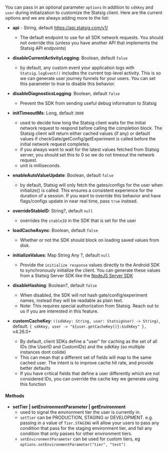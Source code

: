 You can pass in an optional parameter `options` in addition to `sdkKey` and `user` during initialization to customize the Statsig client. Here are the current options and we are always adding more to the list:


- **api** - String, default https://api.statsig.com/v1/
  - The default endpoint to use for all SDK network requests. You should not override this (unless you have another API that implements the Statsig API endpoints)

- **disableCurrentActivityLogging**: Boolean, default `false`
  - by default, any custom event your application logs with `Statsig.logEvent()` includes the current top-level activity. This is so we can generate user journey funnels for your users. You can set this parameter to true to disable this behavior.

- **disableDiagnosticsLogging**: Boolean, default `false`
  - Prevent the SDK from sending useful debug information to Statsig

- **initTimeoutMs**: Long, default `3000`
  - used to decide how long the Statsig client waits for the initial network request to respond before calling the completion block. The Statsig client will return either cached values (if any) or default values if checkGate/getConfig/getExperiment is called before the initial network request completes.
  - if you always want to wait for the latest values fetched from Statsig server, you should set this to 0 so we do not timeout the network request.
  - unit is milliseconds.

- **enableAutoValueUpdate**: Boolean, default `false`
  - by default, Statsig will only fetch the gates/configs for the user when initialize() is called. This ensures a consistent experience for the duration of a session. If you want to override this behavior and have flags/configs update in near real time, pass `true` instead.

- **overrideStableID**: String?, default `null`
  - overrides the `stableID` in the SDK that is set for the user

- **loadCacheAsync**: Boolean, default `false`
  - Whether or not the SDK should block on loading saved values from disk.

- **initializeValues**: Map String Any ?, default `null`
  - Provide the `initialize response` values directly to the Android SDK to synchronously initialize the client. You can generate these values from a Statsig Server SDK like the [NodeJS Server SDK](https://docs.statsig.com/server/nodejsServerSDK#bootstrap)

- **disableHashing**: Boolean?, default `false`
  - When disabled, the SDK will not hash gate/config/experiment names, instead they will be readable as plain text.
  - Note: This requires special authorization from Statsig. Reach out to us if you are interested in this feature.

- **customCacheKey**: `((sdkKey: String, user: StatsigUser) -> String)`, default: `{ sdkKey, user -> "${user.getCacheKey()}:$sdkKey" },` v4.26.0+
  - By default, client SDKs define a "user" for caching as the set of all IDs (the UserID and CustomIDs) and the sdkKey (so multiple instances dont colide)
  - This can mean that a different set of fields will map to the same cached user.  The intent is to improve cache hit rate, and provide better defaults
  - If you have critical fields that define a user differently which are not considered IDs, you can override the cache key we generate using this function


#### Methods

- **setTier | setEnvironmentParameter | getEnvironment**
   - used to signal the environment tier the user is currently in. 
   - `setTier` can be PRODUCTION, STAGING or DEVELOPMENT. e.g. passing in a value of `Tier.STAGING` will allow your users to pass any condition that pass for the staging environment tier, and fail any condition that only passes for other environment tiers.
   - `setEnvironmentParameter` can be used for custom tiers, eg `options.setEnvironmentParameter("tier", "test")`


